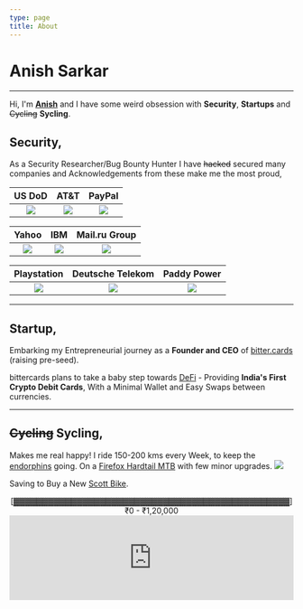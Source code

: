 ```yaml
---
type: page
title: About
---
```

# Anish Sarkar
---

Hi, I'm **[Anish](https://anishwantstobeasecurity.engineer/images/FBF78BCC-9599-4726-9770-1FB9AEFE7394.png)** and I have some weird obsession with **Security**, **Startups** and ~~Cycling~~ **Sycling**.

## Security,

As a Security Researcher/Bug Bounty Hunter I have ~~hacked~~ secured many companies and Acknowledgements from these make me the most proud,



US DoD                |  AT&T                |  PayPal
:-------------------------:|:-------------------------:|:-------------------------:
![](https://anishwantstobeasecurity.engineer/images/DoD.png) | ![](https://anishwantstobeasecurity.engineer/images/att.png) | ![](https://anishwantstobeasecurity.engineer/images/paypal.jpg)


Yahoo                |  IBM                |  Mail.ru Group
:-------------------------:|:-------------------------:|:-------------------------:
![](https://anishwantstobeasecurity.engineer/images/yahoo.jpg) | ![](https://anishwantstobeasecurity.engineer/images/IBM.jpg) | ![](https://anishwantstobeasecurity.engineer/images/mailru.png)


Playstation                |  Deutsche Telekom                |  Paddy Power
:-------------------------:|:-------------------------:|:-------------------------:
![](https://anishwantstobeasecurity.engineer/images/playstation.png) | ![](https://anishwantstobeasecurity.engineer/images/t-mobile.jpg.png) | ![](https://anishwantstobeasecurity.engineer/images/PPB.png)

---

## Startup,

Embarking my Entrepreneurial journey as a **Founder and CEO** of [bitter.cards](https://bitter.cards) (raising pre-seed).

bittercards plans to take a baby step towards [DeFi](https://ethereum.org/en/defi/) -  Providing **India's First Crypto Debit Cards**, With a Minimal Wallet and Easy Swaps between currencies.

 ---
 ## ~~Cycling~~ Sycling,

Makes me real happy! I ride 150-200 kms every Week, to keep the [endorphins](https://www.healthline.com/health/endorphins) going.
On a [Firefox Hardtail MTB](https://www.firefoxbikes.com/firefox-fusion-2-6-21-speed/) with few minor upgrades.
![](https://anishwantstobeasecurity.engineer/images/IMG_2567_MOV_SparkVideo.gif)

Saving to Buy a New [Scott Bike](https://www.scott-sports.com/global/en/product/scott-speedster-10-bike).

<center>[▓▓▓▓▓▓▓▓▓▓▓▓▓▓▓▓▓▓▓▓▓▓▓▓▓▓▓▓▓▓▓▓▓▓▓▓▓▓▓▓▓▓▓▓▓▓▓▓]</center>
 <center>₹0 - ₹1,20,000</center>

<center>
 <iframe allow="autoplay *; encrypted-media *; fullscreen *" frameborder="0" height="150" style="width:100%;max-width:660px;overflow:hidden;background:transparent;" sandbox="allow-forms allow-popups allow-same-origin allow-scripts allow-storage-access-by-user-activation allow-top-navigation-by-user-activation" src="https://embed.music.apple.com/gb/album/youre-beautiful/73612909?i=73612881"></iframe>
</center>


